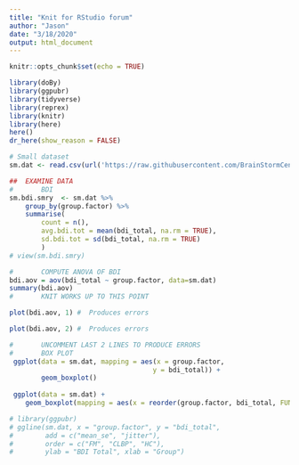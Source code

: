 ```yaml
---
title: "Knit for RStudio forum"
author: "Jason"
date: "3/18/2020"
output: html_document
---
```


```r
knitr::opts_chunk$set(echo = TRUE)
```
```r
library(doBy)
library(ggpubr)
library(tidyverse)
library(reprex)
library(knitr)
library(here)
here()
dr_here(show_reason = FALSE)
```


```r
# Small dataset
sm.dat <- read.csv(url('https://raw.githubusercontent.com/BrainStormCenter/Brad_PT/master/smData_v1.csv'), header = TRUE)

##	EXAMINE DATA
#		BDI
sm.bdi.smry  <- sm.dat %>%
	group_by(group.factor) %>%
	summarise(
		count = n(),
		avg.bdi.tot = mean(bdi_total, na.rm = TRUE),
		sd.bdi.tot = sd(bdi_total, na.rm = TRUE)
		)
# view(sm.bdi.smry)

#		COMPUTE ANOVA OF BDI 
bdi.aov = aov(bdi_total ~ group.factor, data=sm.dat)
summary(bdi.aov)
#		KNIT WORKS UP TO THIS POINT

plot(bdi.aov, 1) #	Produces errors

plot(bdi.aov, 2) #	Produces errors

#		UNCOMMENT LAST 2 LINES TO PRODUCE ERRORS
#		BOX PLOT
 ggplot(data = sm.dat, mapping = aes(x = group.factor, 
 									y = bdi_total)) +
 	 	geom_boxplot()
 
 ggplot(data = sm.dat) +
	geom_boxplot(mapping = aes(x = reorder(group.factor, bdi_total, FUN = median), y = bdi_total))

```


```r
# library(ggpubr)
# ggline(sm.dat, x = "group.factor", y = "bdi_total",
#        add = c("mean_se", "jitter"),
#        order = c("FM", "CLBP", "HC"),
#        ylab = "BDI Total", xlab = "Group")

```
